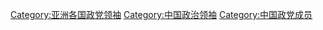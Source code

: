 [[Category:亚洲各国政党领袖|Category:亚洲各国政党领袖]]
[[Category:中国政治领袖|Category:中国政治领袖]]
[[Category:中国政党成员|Category:中国政党成员]]
